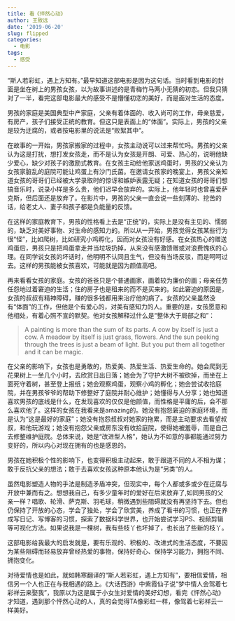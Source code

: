 ```yaml
---
title: 看《怦然心动》
author: 王致远
date: '2019-06-20'
slug: flipped
categories:
  - 电影
tags:
  - 感受
---
```


“斯人若彩虹，遇上方知有。”最早知道这部电影是因为这句话。当时看到电影的封面是坐在树上的男孩女孩，以为故事讲述的是青梅竹马两小无猜的初恋。但我只猜对了一半，看完这部电影最大的感受不是懵懂初恋的美好，而是面对生活的态度。

男孩的家庭是美国典型中产家庭，父亲有着体面的、收入尚可的工作，母亲慈爱，有房产，孩子们接受正统的教育。但这只是表面上的“体面”。实际上，男孩的父亲是较为迂腐的，或者按电影里的说法是“败絮其中”。

在故事的一开始，男孩家搬家的过程中，女孩主动说可以过来帮忙吗。男孩的父亲认为这是打扰，想打发女孩走，而不是认为女孩是开朗、可爱、热心的，说明他缺少爱心，缺少对孩子的激励式教育。在女孩主动给他家送鸡蛋时，男孩的父亲认为女孩家脏乱的庭院可能让鸡蛋上有沙门氏菌。在邀请女孩家的晚宴上，男孩父亲知道女孩的哥哥们已经被大学录取时的惊讶和嫉妒表露无疑；在知道女孩的哥哥们想搞音乐时，说录小样是多么贵，他们迟早会放弃的。实际上，他年轻时也曾喜爱萨克斯，但后面还是放弃了。在影片中，男孩的父亲一直会说一些刻薄的、挖苦的话，给老丈人、妻子和孩子都是负能量的反馈。

在这样的家庭教育下，男孩的性格看上去是“正统”的，实际上是没有主见的、懦弱的，缺乏对美好事物、对生命的感知力的。所以从一开始，男孩觉得女孩某些行为很“怪”，比如爬树，比如研究小鸡孵化，因而对女孩没有好感。在女孩热心的赠送鸡蛋后，男孩只是把鸡蛋拿走并当垃圾扔掉，从来没有感激馈赠或对浪费愧疚的心理。在同学说女孩的坏话时，他明明不认同且生气，但没有当场反驳，而是呵呵过去。这样的男孩能被女孩喜欢，可能就是因为颜值高吧。

再来看看女孩的家庭。女孩的爸爸只是个普通画家，画着较为廉价的画；母亲任劳任怨地过着窘迫的生活；住的房子也是租来的而不是买来的。如此窘迫的原因是，女孩的叔叔有精神障碍，赚的很多钱都用来治疗他的病了。女孩的父亲虽然没有“体面”的工作，但他是个有爱心的，对美有感知力的人。重要的是，女孩愿意和他相处，有着心照不宣的默契。他对女孩解释过什么是“整体大于局部之和”：

> A painting is more than the sum of its parts. A cow by itself is just a cow. A meadow by itself is just grass, flowers. And the sun peeking through the trees is just a beam of light. But you put them all together and it can be magic.

在父亲的影响下，女孩也是勇敢的，热爱美、热爱生活、热爱生命的。她会爬到无花果树上一坐几个小时，去欣赏日出日落；她会为了守护大树不被砍掉，而坐在上面死守着树，甚至登上报纸；她会观察鸡蛋，观察小鸡的孵化；她会尝试收拾庭院，并在男孩爷爷的帮助下修整好了庭院并耐心维护；她懂得与人分享；她也知道喜欢男孩的底线是什么，在发现喜欢的仅仅是他颜值，而性格是平庸的后，会不那么喜欢他了。这样的女孩在我看来是amazing的。她没有抱怨窘迫的家庭环境，而是认为“这是最好的家庭”；她没有抱怨叔叔对她家的拖累，而是主动要求去看望叔叔，和他玩游戏；她没有抱怨父亲或房东没有收拾庭院，使得她被羞辱，而是自己去修整维护庭院。总体来说，她是“改进型人格”，她认为不如意的事都能通过努力变好的，所以内心对现在拥有的也是感恩的。

男孩在她积极个性的影响下，也变得积极主动起来，敢于跟道不同的人不相为谋；敢于反抗父亲的想法；敢于去喜欢女孩这种原本他认为是“另类”的人。

虽然电影塑造人物的手法是制造矛盾冲突，但现实中，每个人都或多或少在迂腐与开放中兼而有之。想想我自己，有多少童年时的爱好在后来放弃了,如同男孩的父亲一样？唱歌、轮滑、萨克斯、羽毛球，稍微遇到些阻碍就没有再坚持下去。但也仍保持了开放的心态，学会了独处，学会了欣赏美，养成了看书的习惯，也正在养成写日记、写博客的习惯，探索了数据科学世界，也开始尝试学习PS、视频剪辑等可视化方法。如果说我是一棵树，我有些枝丫也坏掉了，也长出了些新的枝丫。

这部电影给我最大的启发就是，要有乐观的、积极的、改进式的生活态度，不要因为某些阻碍而轻易放弃曾经热爱的事物，保持好奇心、保持学习能力，拥抱不同、拥抱变化。

对待爱情也是如此，就如韩寒翻译的“斯人若彩虹，遇上方知有”，要相信爱情，相信另一个人也正在与我相遇的路上。《大话西游》中紫霞仙子说“梦中情人会驾着七彩祥云来娶我”，我原以为这是属于小女生对爱情的美好幻想，看完《怦然心动》才知道，遇到那个怦然心动的人，真的会觉得TA像彩虹一样，像驾着七彩祥云一样美好。
